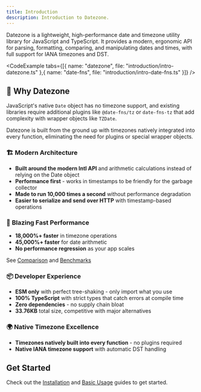 ```yaml
---
title: Introduction
description: Introduction to Datezone.
---
```



Datezone is a lightweight, high-performance date and timezone utility library for JavaScript and TypeScript. It provides a modern, ergonomic API for parsing, formatting, comparing, and manipulating dates and times, with full support for IANA timezones and DST.

<CodeExample tabs={[{ name: "datezone", file: "introduction/intro-datezone.ts" },{ name: "date-fns", file: "introduction/intro-date-fns.ts" }]} />

## 🎯 Why Datezone

JavaScript's native `Date` object has no timezone support, and existing libraries require additional plugins like `@date-fns/tz` or `date-fns-tz` that add complexity with wrapper objects like `TZDate`.

Datezone is built from the ground up with timezones natively integrated into every function, eliminating the need for plugins or special wrapper objects.

### 🏗️ **Modern Architecture**
- **Built around the modern Intl API** and arithmetic calculations instead of relying on the Date object
- **Performance first** - works in timestamps to be friendly for the garbage collector
- **Made to run 10,000 times a second** without performance degradation
- **Easier to serialize and send over HTTP** with timestamp-based operations

### 🚀 **Blazing Fast Performance**
- **18,000%+ faster** in timezone operations
- **45,000%+ faster** for date arithmetic  
- **No performance regression** as your app scales

See [Comparison](/docs/comparison) and [Benchmarks](/benchmarks/comparison-report)

### 📦 **Developer Experience**
- **ESM only** with perfect tree-shaking - only import what you use
- **100% TypeScript** with strict types that catch errors at compile time
- **Zero dependencies** - no supply chain bloat
- **33.76KB** total size, competitive with major alternatives

### 🌍 **Native Timezone Excellence**
- **Timezones natively built into every function** - no plugins required
- **Native IANA timezone support** with automatic DST handling

## Get Started

Check out the [Installation](/docs/installation) and [Basic Usage](/docs/basic-usage) guides to get started. 